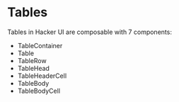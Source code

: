 
# Tables

Tables in Hacker UI are composable with 7 components:

- TableContainer
- Table
- TableRow
- TableHead
- TableHeaderCell
- TableBody
- TableBodyCell

<TableExample />